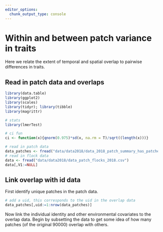 ```yaml
---
editor_options: 
  chunk_output_type: console
---
```


# Within and between patch variance in traits

Here we relate the extent of temporal and spatial overlap to pairwise differences in traits.

## Read in patch data and overlaps

```r
library(data.table)
library(ggplot2)
library(scales)
library(tidyr); library(tibble)
library(magrittr)

# stats
library(lmerTest)

# ci fun
ci <- function(x){qnorm(0.975)*sd(x, na.rm = T)/sqrt((length(x)))}
```

```r
# read in patch data
data_patches <- fread("data/data2018/data_2018_patch_summary_has_patches.csv")
# read in flock data
data <- fread("data/data2018/data_patch_flocks_2018.csv")
data[,V1:=NULL]
```

## Link overlap with id data

First identify unique patches in the patch data.

```r
# add a uid, this corresponds to the uid in the overlap data
data_patches[,uid:=1:nrow(data_patches)]
```

Now link the individual identity and other environmental covariates to the overlap data. Begin by subsetting the data to get some idea of how many patches (of the original 90000) overlap with others.
